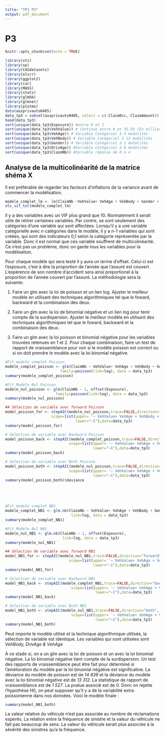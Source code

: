 ```yaml
---
title: "TP1 P3"
output: pdf_document
---
```

# P3
```r
knitr::opts_chunk$set(echo = TRUE)
```

```r
library(xts)
library(sp)
library(CASdatasets)
library(olsrr)
library(ggplot2)
library(car)
library(MASS)
library(stats)
library(glmbb)
library(glmnet)
library(plotmo) 
data(ausprivauto0405)
data_tp3 = subset(ausprivauto0405, select = c(-ClaimOcc,-ClaimAmount))
head(data_tp3)
sort(unique(data_tp3$Exposure)) #entre 0 et 1
sort(unique(data_tp3$VehValue)) # Continue entre 0 et 35.56 (En milliers de $)
sort(unique(data_tp3$VehAge)) # Variable Catégoriel à 4 modalités
sort(unique(data_tp3$VehBody)) # Variable Catégoriel à 13 modalités
sort(unique(data_tp3$Gender)) # Variable Catégoriel à 2 modalités
sort(unique(data_tp3$DrivAge)) #Variable Catégoriel à 6 modalités
sort(unique(data_tp3$ClaimNb)) #Variable réponse de 0 à 4
```
## Analyse de la multicolinéarité de la matrice shéma X
Il est préférable de regarder les facteurs d'inflations de la variance avant de commencer la modélisation.
```r
modele_complet_lm <- lm(ClaimNb ~VehValue+ VehAge + VehBody + Gender + DrivAge, data = data_tp3)
ols_vif_tol(modele_complet_lm)
```
Il y a des variables avec un VIF plus grand que 10. Normalement il serait utile de retirer certaines variables. Par contre, se sont seulement des catégories d'une variable qui sont affectées. Lorsqu'il y a une variable catégorielle avec *n* catégories dans le modèle, il y a *n-1* variables qui sont créées, qui sont des indicateurs 0,1 selon la catégorie représentée par la variable. Donc il est normal que ces variable souffrent de multicolinéarité. Ce n'est pas un problème, donc on garde tous les variables pour la modélisation.

Pour chaque modèle qui sera testé il y aura un terme d'offset. Celui ci est l'exposure, c'est à dire la proportion de l'année que l'assuré est couvert. L'espérence de son nombre d'accident sera ainsi proportionel à la proportion de l'année couvert par l'assuré. La méthodologie sera la suivante: 

1. Faire un glm avec la loi de poisson et un lien log. Ajuster le meilleur modèle en utilisant des techniques algorithmiques tel que le foward, backward et la combinaison des deux.

2. Faire un glm avec la loi de binomial négative et un lien log pour tenir compte de la surdispersion. Ajuster le meilleur modèle en utilisant des techniques algorithmiques tel que le foward, backward et la combinaison des deux.

3. Faire un glm avec la loi poisson et binomial négative pour les variables trouvées retenues en 1 et 2. Pour chaque combinaison, faire un test de rapport de vraissemblance pour voir si le modèle poisson est correct ou si on doit prendre le modèle avec la loi binomial négative.

```r
#Fit modele complet Poisson
modele_complet_poisson <- glm(ClaimNb ~ VehValue+ VehAge + VehBody + Gender + DrivAge, offset(Exposure),
                         family=poisson(link=log), data = data_tp3)
summary(modele_complet_poisson)

#Fit Modele Nul Poisson
modele_nul_poisson <- glm(ClaimNb ~ 1, offset(Exposure),
                       family=poisson(link=log), data = data_tp3)
summary(modele_nul_poisson)

## Sélection de variable avec forward Poisson
model_poisson_for <- stepAIC(modele_nul_poisson,trace=FALSE,direction="forward",
                     scope=list(upper= '~ VehValue+ VehAge + VehBody + Gender + DrivAge',
                                lower="~1"),data=data_tp3)
summary(model_poisson_for)

# Selection de variable avec Backward Poisson
model_poisson_back <- stepAIC(modele_complet_poisson,trace=FALSE,direction="backward",
                             scope=list(upper= '~ VehValue+ VehAge + VehBody + Gender + DrivAge',
                                        lower="~1"),data=data_tp3)
summary(model_poisson_back)

# Selection de variable avec Both Poisson
model_poisson_both <- stepAIC(modele_nul_poisson,trace=FALSE,direction="both",
                             scope=list(upper= '~ VehValue+ VehAge + VehBody + Gender + DrivAge',
                                        lower="~1"),data=data_tp3)
summary(model_poisson_both)$deviance





#Fit modele complet NB1
modele_complet_NB1 <- glm.nb(ClaimNb ~ VehValue+ VehAge + VehBody + Gender + DrivAge, offset(Exposure),
                              link=log, data = data_tp3)
summary(modele_complet_NB1)

#Fit Modele Nul NB1
modele_nul_NB1 <- glm.nb(ClaimNb ~ 1, offset(Exposure),
                          link=log, data = data_tp3)
summary(modele_nul_NB1)

## Sélection de variable avec forward NB1
model_NB1_for <- stepAIC(modele_nul_NB1,trace=FALSE,direction="forward",
                             scope=list(upper= '~ VehValue+ VehAge + VehBody + Gender + DrivAge',
                                        lower="~1"),data=data_tp3)
summary(model_NB1_for)

# Selection de variable avec Backward NB1
model_NB1_back <- stepAIC(modele_complet_NB1,trace=FALSE,direction="backward",
                              scope=list(upper= '~ VehValue+ VehAge + VehBody + Gender + DrivAge',
                                         lower="~1"),data=data_tp3)
summary(model_NB1_back)

# Selection de variable avec Both NB1
model_NB1_both <- stepAIC(modele_nul_NB1,trace=FALSE,direction="both",
                              scope=list(upper= '~ VehValue+ VehAge + VehBody + Gender + DrivAge',
                                         lower="~1"),data=data_tp3)
summary(model_NB1_both)
```

Peut importe le modèle utilisé et la technique algorithmique utilisée, la sélection de variable est identique. Les variables qui sont utilisées sont *VehBody, DrivAge & VehAge* 

À ce stade si, on a un glm avec la loi de poisson et un avec la loi binomial négative. La loi binomial négative tient compte de la surdispersion. Un test des rapports de vraissemblance peut être fait pour déterminé si l'amélioration du modèle par la loi binomial négative est significative. La déviance du modèle de poisson est de *14 839* et la déviance du modèle avec la loi binomial négative est de *13 312*. La statistique de rapport de vraissemblance est de *1 527*. La pvalue associé est de 0. Donc on rejette l'hypothèse H0, on peut supposer qu'il y a de la variabilité extra poissonienne dans nos données.  Voici le modèle finale :
```r
summary(model_NB1_both)
```
La valeur relative du véhicule n'est pas associée au nombre de réclamations esperés. La relation entre la fréquence de sinistre et la valeur du véhicule ne fait pas beaucoup de sens. La valeur du véhicule serait plus associée à la sévérité des sinistres qu'a la fréquence. 